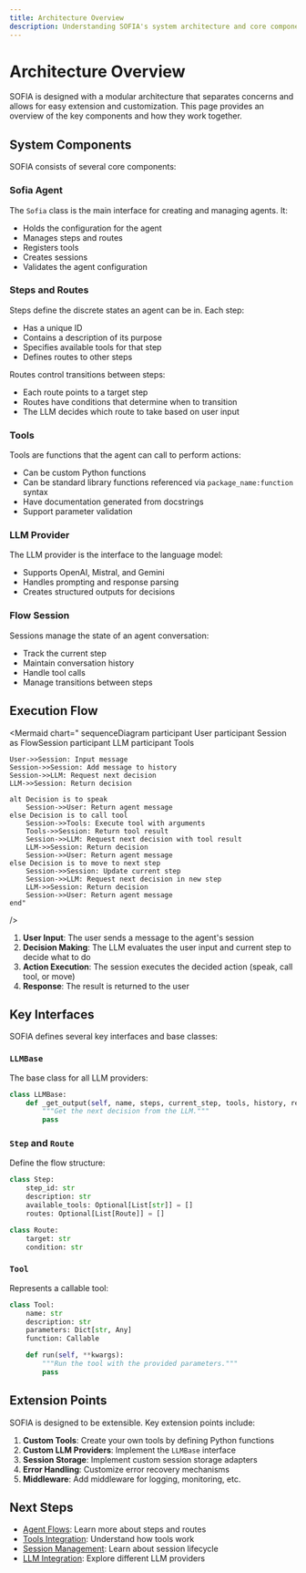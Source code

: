 ```yaml
---
title: Architecture Overview
description: Understanding SOFIA's system architecture and core components
---
```


# Architecture Overview

SOFIA is designed with a modular architecture that separates concerns and allows for easy extension and customization. This page provides an overview of the key components and how they work together.

## System Components

SOFIA consists of several core components:

<Mermaid
  chart="
  flowchart TB
    Agent[Sofia Agent] --> LLM[LLM Provider]
    Agent --> Steps[Steps & Routes]
    Agent --> Tools[Tools]
    Session[Flow Session] --> Agent
    Session --> History[Session History]
    Client[User/Client] --> Session"
/>

### Sofia Agent

The `Sofia` class is the main interface for creating and managing agents. It:

- Holds the configuration for the agent
- Manages steps and routes
- Registers tools
- Creates sessions
- Validates the agent configuration

### Steps and Routes

Steps define the discrete states an agent can be in. Each step:

- Has a unique ID
- Contains a description of its purpose
- Specifies available tools for that step
- Defines routes to other steps

Routes control transitions between steps:

- Each route points to a target step
- Routes have conditions that determine when to transition
- The LLM decides which route to take based on user input

### Tools

Tools are functions that the agent can call to perform actions:

- Can be custom Python functions
- Can be standard library functions referenced via `package_name:function` syntax
- Have documentation generated from docstrings
- Support parameter validation

### LLM Provider

The LLM provider is the interface to the language model:

- Supports OpenAI, Mistral, and Gemini
- Handles prompting and response parsing
- Creates structured outputs for decisions

### Flow Session

Sessions manage the state of an agent conversation:

- Track the current step
- Maintain conversation history
- Handle tool calls
- Manage transitions between steps

## Execution Flow

<Mermaid
  chart="
  sequenceDiagram
    participant User
    participant Session as FlowSession
    participant LLM
    participant Tools
    
    User->>Session: Input message
    Session->>Session: Add message to history
    Session->>LLM: Request next decision
    LLM->>Session: Return decision
    
    alt Decision is to speak
        Session->>User: Return agent message
    else Decision is to call tool
        Session->>Tools: Execute tool with arguments
        Tools->>Session: Return tool result
        Session->>LLM: Request next decision with tool result
        LLM->>Session: Return decision
        Session->>User: Return agent message
    else Decision is to move to next step
        Session->>Session: Update current step
        Session->>LLM: Request next decision in new step
        LLM->>Session: Return decision
        Session->>User: Return agent message
    end"
/>

1. **User Input**: The user sends a message to the agent's session
2. **Decision Making**: The LLM evaluates the user input and current step to decide what to do
3. **Action Execution**: The session executes the decided action (speak, call tool, or move)
4. **Response**: The result is returned to the user

## Key Interfaces

SOFIA defines several key interfaces and base classes:

### `LLMBase`

The base class for all LLM providers:

```python
class LLMBase:
    def _get_output(self, name, steps, current_step, tools, history, response_format, system_message, persona):
        """Get the next decision from the LLM."""
        pass
```

### `Step` and `Route`

Define the flow structure:

```python
class Step:
    step_id: str
    description: str
    available_tools: Optional[List[str]] = []
    routes: Optional[List[Route]] = []

class Route:
    target: str
    condition: str
```

### `Tool`

Represents a callable tool:

```python
class Tool:
    name: str
    description: str
    parameters: Dict[str, Any]
    function: Callable

    def run(self, **kwargs):
        """Run the tool with the provided parameters."""
        pass
```

## Extension Points

SOFIA is designed to be extensible. Key extension points include:

1. **Custom Tools**: Create your own tools by defining Python functions
2. **Custom LLM Providers**: Implement the `LLMBase` interface
3. **Session Storage**: Implement custom session storage adapters
4. **Error Handling**: Customize error recovery mechanisms
5. **Middleware**: Add middleware for logging, monitoring, etc.

## Next Steps

- [Agent Flows](/docs/concepts/agent-flows): Learn more about steps and routes
- [Tools Integration](/docs/concepts/tools-integration): Understand how tools work
- [Session Management](/docs/concepts/session-management): Learn about session lifecycle
- [LLM Integration](/docs/concepts/llm-integration): Explore different LLM providers

